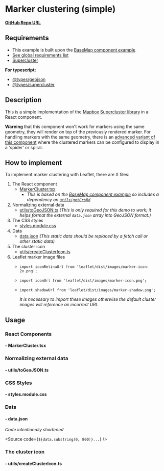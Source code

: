 
<Meta of={MarkerClusterStories} />

# Marker clustering (simple)

**[GitHub Repo URL](https://github.com/Amsterdam/ee-react-map-demos/tree/main/src/pages/MarkerCluster)**

## Requirements

- This example is built upon the [BaseMap component example](../?path=/docs/react-baselayer--docs).
- [See global requirements list](../?path=/docs/global-requirements--docs)
- [Supercluster](https://www.npmjs.com/package/supercluster)

**For typescript:**

- [@types/geojson](https://www.npmjs.com/package/@types/geojson)
- [@types/supercluster](https://www.npmjs.com/package/@types/supercluster)

## Description

This is a simple implementation of the [Mapbox](https://www.mapbox.com/) [Supercluster library](https://github.com/mapbox/supercluster) in a React component.

**Warning** that this component won't work for markers using the same geometry, they will render on top of the previously rendered marker. For handling markers with the same geometry, there is an [advanced variant of this component](../?path=/story/react-markerclusterspider--default) where the clustered markers can be configured to display in a 'spider' or spiral.

## How to implement

To implement marker clustering with Leaflet, there are X files:

1. The React component
    * [MarkerCluster.tsx](#--markerclustertsx)
        * *This is based on the [BaseMap component example](../?path=/docs/react-baselayer--docs) so includes a dependency on [`utils/getCrsRd`](../?path=/docs/react-baselayer--docs#1-getcrsrdts).*
2. Normalizing external data
    * [utils/toGeoJSON.ts](#--utilstogeojsonts)
      *(This is only required for this demo to work; it helps format the external `data.json` array into GeoJSON format.)*
3. The CSS styles
    * [styles.module.css](#--stylesmodulecss)
4. Data
    * [data.json](#--datajson) *(This static data should be replaced by a fetch call or other static data)*
5. The cluster icon
    * [utils/createClusterIcon.ts](#--utilscreateclustericonts)
6. Leaflet marker image files
    * `import iconRetinaUrl from 'leaflet/dist/images/marker-icon-2x.png';`
    * `import iconUrl from 'leaflet/dist/images/marker-icon.png';`
    * `import shadowUrl from 'leaflet/dist/images/marker-shadow.png';`

      *It is necessary to import these images otherwise the default cluster images will reference an incorrect URL*

## Usage

### React Components

#### - MarkerCluster.tsx

<Source code={MarkerCluster} />

### Normalizing external data

#### - utils/toGeoJSON.ts

<Source code={toGeoJSON} />

### CSS Styles

#### - styles.module.css

<Source code={styles} />

### Data

#### - data.json

*Code intentionally shortened*

<Source code={`${data.substring(0, 800)}...`} />

### The cluster icon

#### - utils/createClusterIcon.ts

<Source code={createClusterIcon} />
